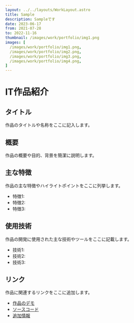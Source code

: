 ```yaml
---
layout: ../../layouts/WorkLayout.astro
title: Sample
description: Sampleです
date: 2023-06-17
from: 2021-07-28
to: 2022-11-16
thumbnail: /images/work/portfolio/img1.png
images: [
  /images/work/portfolio/img1.png,
  /images/work/portfolio/img2.png,
  /images/work/portfolio/img3.png,
  /images/work/portfolio/img4.png,
]
---
```


# IT作品紹介

## タイトル

作品のタイトルや名称をここに記入します。

## 概要

作品の概要や目的、背景を簡潔に説明します。

## 主な特徴

作品の主な特徴やハイライトポイントをここに列挙します。

- 特徴1: 
- 特徴2: 
- 特徴3: 

## 使用技術

作品の開発に使用された主な技術やツールをここに記載します。

- 技術1:
- 技術2:
- 技術3:

## リンク

作品に関連するリンクをここに追加します。

- [作品のデモ](デモのURL)
- [ソースコード](ソースコードのURL)
- [追加情報](追加情報のURL)
